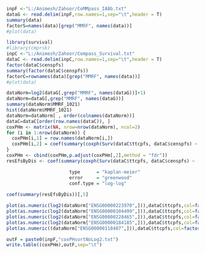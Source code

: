 ```{r data}
inpF <-"L:/Animesh/Zahoor/CoMMpass_IA8b.txt"
dataG <- read.delim(inpF,row.names=1,sep="\t",header = T)
summary(data)
factorS=names(data)[grep("MMRF", names(data))]
#plot(data)
```

```{r condition}
library(survival)
#library(cmprsk)
inpC <-"L:/Animesh/Zahoor/Compass_Survival.txt"
dataC <- read.delim(inpC,row.names=1,sep="\t",header = T)
factor(dataC$censpfs)
summary(factor(dataC$censpfs))
factorC=rownames(data)[grep("MMRF", names(data))]
#plot(data)
```

```{r survival}
dataNorm=log2(dataG[,grep("MMRF", names(dataG))]+1)
dataNorm=dataG[,grep("MMRF", names(dataG))]
summary(dataNorm$MMRF_1021)
hist(dataNorm$MMRF_1021)
dataNorm=dataNorm[ , order(colnames(dataNorm))]
dataC=dataC[order(row.names(dataC)), ]
coxPHm <- matrix(NA, nrow=nrow(dataNorm), ncol=2)
for (i in 1:nrow(dataNorm)) {
  coxPHm[i,1] = row.names(dataNorm[i,])
  coxPHm[i,2] = coef(summary(coxph(Surv(dataC$ttcpfs, dataC$censpfs) ~ . , data.frame(t(dataNorm[i,])))))[,5]
}
coxPHm <- cbind(coxPHm,p.adjust(coxPHm[,2],method = "fdr"))
resEfsByDis <- coef(summary(coxph(Surv(dataC$ttcpfs, dataC$censpfs) ~ . , data.frame(t(dataNorm[2,])))))[,5]

                       type      = "kaplan-meier"
                       error     = "greenwood"
                       conf.type = "log-log"
                    
coef(summary(resEfsByDis))[,5]
```
```{r check}
plot(as.numeric(log2(dataNorm["ENSG00000223970",])),dataC$ttcpfs,col=factor(dataC$censpfs)) # common
plot(as.numeric(log2(dataNorm["ENSG00000104499",])),dataC$ttcpfs,col=factor(dataC$censpfs))
plot(as.numeric(log2(dataNorm["ENSG00000228465",])),dataC$ttcpfs,col=factor(dataC$censpfs))
plot(as.numeric(log2(dataNorm["ENSG00000184185",])),dataC$ttcpfs,col=factor(dataC$censpfs))
plot(as.numeric((dataNorm["ENSG00000118407",])),dataC$ttcpfs,col=factor(dataC$censpfs)) # diverge from log2 results
```


```{r write}
outF = paste0(inpF,"coxPHsortNoLog2.txt")
write.table((coxPHm),outF,sep="\t")
```
